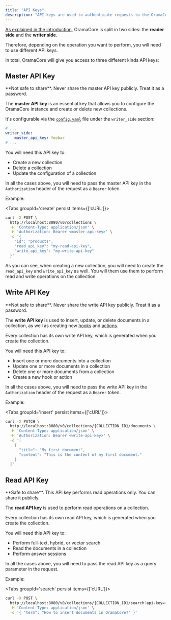 ```yaml
---
title: "API Keys"
description: "API keys are used to authenticate requests to the OramaCore API"
---
```


[As explained in the introduction](/docs#write-side-read-side), OramaCore is split in two sides: the **reader side** and the **writer side**.

Therefore, depending on the operation you want to perform, you will need to use different API keys.

In total, OramaCore will give you access to three different kinds API keys:

## Master API Key

<Callout type='warn'>
**Not safe to share**. Never share the master API key publicly. Treat it as a password.
</Callout>

The **master API key** is an essential key that allows you to configure the OramaCore instance and create or delete new collections.

It's configurable via the [`config.yaml`](/docs/configuration) file under the `writer_side` section:

```yaml
# ...
writer_side:
    master_api_key: foobar
# ...
```

You will need this API key to:

- Create a new collection
- Delete a collection
- Update the configuration of a collection

In all the cases above, you will need to pass the master API key in the `Authorization` header of the request as a `Bearer` token.

Example:

<Tabs groupId='create' persist items={['cURL']}>
```bash tab="cURL"
curl -X POST \
  http://localhost:8080/v0/collections \
  -H 'Content-Type: application/json' \
  -H 'Authorization: Bearer <master-api-key>' \
  -d '{ 
    "id": "products",
    "read_api_key": "my-read-api-key",
    "write_api_key": "my-write-api-key"
  }'
```
</Tabs>

As you can see, when creating a new collection, you will need to create the `read_api_key` and `write_api_key` as well. You will them use them to perform read and write operations on the collection.

## Write API Key

<Callout type='warn'>
**Not safe to share**. Never share the write API key publicly. Treat it as a password.
</Callout>

The **write API key** is used to insert, update, or delete documents in a collection, as well as creating new [hooks](/docs/javascript-hooks/introduction) and [actions](/docs/party-planner#writing-custom-actions).

Every collection has its own write API key, which is generated when you create the collection.

You will need this API key to:

- Insert one or more documents into a collection
- Update one or more documents in a collection
- Delete one or more documents from a collection
- Create a new hook or action

In all the cases above, you will need to pass the write API key in the `Authorization` header of the request as a `Bearer` token.

Example:

<Tabs groupId='insert' persist items={['cURL']}>
```bash tab="cURL"
curl -X PATCH \
  http://localhost:8080/v0/collections/{COLLECTION_ID}/documents \
  -H 'Content-Type: application/json' \
  -H 'Authorization: Bearer <write-api-key>' \
  -d '[
    {
      "title": "My first document",
      "content": "This is the content of my first document."
    }
  ]'
```
</Tabs>

## Read API Key

<Callout type='info'>
**Safe to share**. This API key performs read operations only. You can share it publicly.
</Callout>

The **read API key** is used to perform read operations on a collection.

Every collection has its own read API key, which is generated when you create the collection.

You will need this API key to:

- Perform full-text, hybrid, or vector search
- Read the documents in a collection
- Perform answer sessions

In all the cases above, you will need to pass the read API key as a query parameter in the request.

Example:

<Tabs groupId='search' persist items={['cURL']}>
```bash tab="cURL"
curl -X POST \
  http://localhost:8080/v0/collections/{COLLECTION_ID}/search?api-key=<read-api-key> \
  -H 'Content-Type: application/json' \
  -d '{ "term": "How to insert documents in OramaCore?" }'
```
</Tabs>

